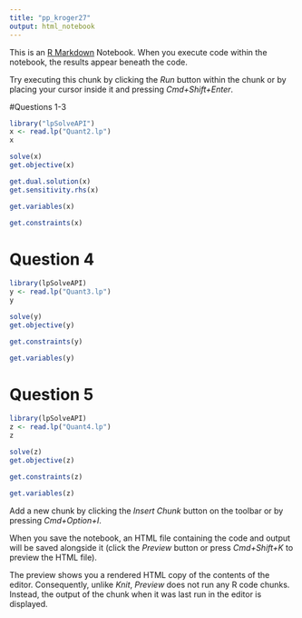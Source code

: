 ```yaml
---
title: "pp_kroger27"
output: html_notebook
---
```


This is an [R Markdown](http://rmarkdown.rstudio.com) Notebook. When you execute code within the notebook, the results appear beneath the code. 

Try executing this chunk by clicking the *Run* button within the chunk or by placing your cursor inside it and pressing *Cmd+Shift+Enter*. 

#Questions 1-3 
```r
library("lpSolveAPI")
x <- read.lp("Quant2.lp")
x

```

```r
solve(x)
get.objective(x)
```
```r
get.dual.solution(x)
get.sensitivity.rhs(x)
```

```r
get.variables(x)
```

```r
get.constraints(x)
```
# Question 4
```r
library(lpSolveAPI)
y <- read.lp("Quant3.lp")
y
```
```r
solve(y)
get.objective(y)
```

```r
get.constraints(y)
```

```r
get.variables(y)
```
# Question 5
```r
library(lpSolveAPI)
z <- read.lp("Quant4.lp")
z
```
```r
solve(z)
get.objective(z)
```
```r
get.constraints(z)
```

```r
get.variables(z)
```





Add a new chunk by clicking the *Insert Chunk* button on the toolbar or by pressing *Cmd+Option+I*.

When you save the notebook, an HTML file containing the code and output will be saved alongside it (click the *Preview* button or press *Cmd+Shift+K* to preview the HTML file). 

The preview shows you a rendered HTML copy of the contents of the editor. Consequently, unlike *Knit*, *Preview* does not run any R code chunks. Instead, the output of the chunk when it was last run in the editor is displayed.
